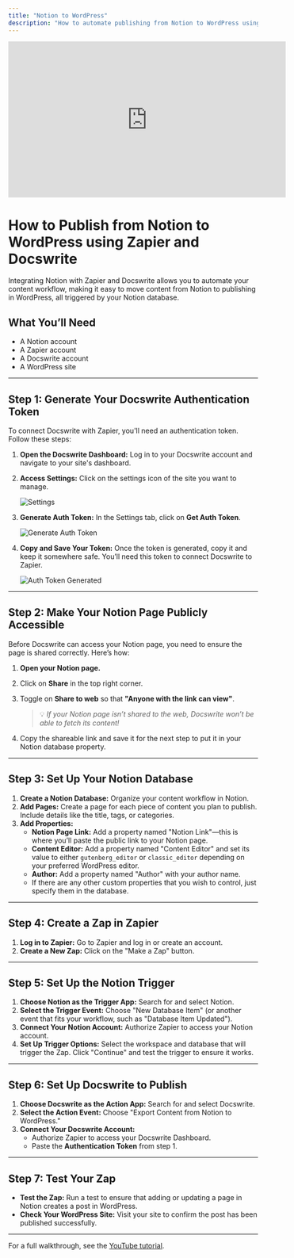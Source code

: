 ```yaml
---
title: "Notion to WordPress"
description: "How to automate publishing from Notion to WordPress using Zapier and Docswrite."
---
```


<iframe
  width="560"
  height="315"
  src="https://www.youtube.com/embed/e1EU0obAbjM"
  title="YouTube video player"
  frameborder="0"
  allow="accelerometer; autoplay; clipboard-write; encrypted-media; gyroscope; picture-in-picture"
  allowfullscreen
></iframe>

# How to Publish from Notion to WordPress using Zapier and Docswrite

Integrating Notion with Zapier and Docswrite allows you to automate your content workflow, making it easy to move content from Notion to publishing in WordPress, all triggered by your Notion database.

## What You’ll Need

- A Notion account
- A Zapier account
- A Docswrite account
- A WordPress site

---

## Step 1: Generate Your Docswrite Authentication Token

To connect Docswrite with Zapier, you'll need an authentication token. Follow these steps:

1. **Open the Docswrite Dashboard:** Log in to your Docswrite account and navigate to your site's dashboard.
2. **Access Settings:** Click on the settings icon of the site you want to manage.

   ![Settings](/images/new/dashboard/settings.png)

3. **Generate Auth Token:** In the Settings tab, click on **Get Auth Token**.

   ![Generate Auth Token](/images/new/dashboard/generate-auth-token.png)

4. **Copy and Save Your Token:** Once the token is generated, copy it and keep it somewhere safe. You’ll need this token to connect Docswrite to Zapier.

   ![Auth Token Generated](/images/new/dashboard/auth-token-generated.png)

---

## Step 2: Make Your Notion Page Publicly Accessible

Before Docswrite can access your Notion page, you need to ensure the page is shared correctly. Here’s how:

1. **Open your Notion page.**
2. Click on **Share** in the top right corner.
3. Toggle on **Share to web** so that **"Anyone with the link can view"**.

   > 💡 _If your Notion page isn’t shared to the web, Docswrite won’t be able to fetch its content!_

4. Copy the shareable link and save it for the next step to put it in your Notion database property.

---

## Step 3: Set Up Your Notion Database

1. **Create a Notion Database:** Organize your content workflow in Notion.
2. **Add Pages:** Create a page for each piece of content you plan to publish. Include details like the title, tags, or categories.
3. **Add Properties:**
   - **Notion Page Link:** Add a property named "Notion Link"—this is where you’ll paste the public link to your Notion page.
   - **Content Editor:** Add a property named "Content Editor" and set its value to either `gutenberg_editor` or `classic_editor` depending on your preferred WordPress editor.
   - **Author:** Add a property named "Author" with your author name.
   - If there are any other custom properties that you wish to control, just specify them in the database.

---

## Step 4: Create a Zap in Zapier

1. **Log in to Zapier:** Go to Zapier and log in or create an account.
2. **Create a New Zap:** Click on the "Make a Zap" button.

---

## Step 5: Set Up the Notion Trigger

1. **Choose Notion as the Trigger App:** Search for and select Notion.
2. **Select the Trigger Event:** Choose "New Database Item" (or another event that fits your workflow, such as "Database Item Updated").
3. **Connect Your Notion Account:** Authorize Zapier to access your Notion account.
4. **Set Up Trigger Options:** Select the workspace and database that will trigger the Zap. Click "Continue" and test the trigger to ensure it works.

---

## Step 6: Set Up Docswrite to Publish

1. **Choose Docswrite as the Action App:** Search for and select Docswrite.
2. **Select the Action Event:** Choose "Export Content from Notion to WordPress."
3. **Connect Your Docswrite Account:**
   - Authorize Zapier to access your Docswrite Dashboard.
   - Paste the **Authentication Token** from step 1.

---

## Step 7: Test Your Zap

- **Test the Zap:** Run a test to ensure that adding or updating a page in Notion creates a post in WordPress.
- **Check Your WordPress Site:** Visit your site to confirm the post has been published successfully.

---

For a full walkthrough, see the [YouTube tutorial](https://www.youtube.com/watch?v=e1EU0obAbjM).
